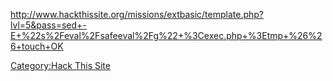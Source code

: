 http://www.hackthissite.org/missions/extbasic/template.php?lvl=5&pass=sed+-E+%22s%2Feval%2Fsafeeval%2Fg%22+%3Cexec.php+%3Etmp+%26%26+touch+OK

[[Category:Hack This Site]]